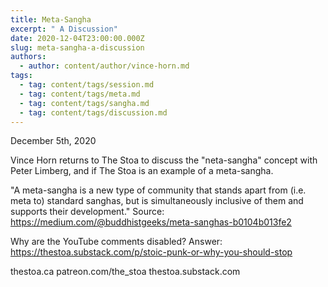 ```yaml
---
title: Meta-Sangha
excerpt: " A Discussion"
date: 2020-12-04T23:00:00.000Z
slug: meta-sangha-a-discussion
authors:
  - author: content/author/vince-horn.md
tags:
  - tag: content/tags/session.md
  - tag: content/tags/meta.md
  - tag: content/tags/sangha.md
  - tag: content/tags/discussion.md
---
```


December 5th, 2020

Vince Horn returns to The Stoa to discuss the "neta-sangha" concept with Peter Limberg, and if The Stoa is an example of a meta-sangha.

"A meta-sangha is a new type of community that stands apart from (i.e. meta to) standard sanghas, but is simultaneously inclusive of them and supports their development." Source: https://medium.com/@buddhistgeeks/meta-sanghas-b0104b013fe2

Why are the YouTube comments disabled? Answer: https://thestoa.substack.com/p/stoic-punk-or-why-you-should-stop

thestoa.ca
patreon.com/the_stoa
thestoa.substack.com
